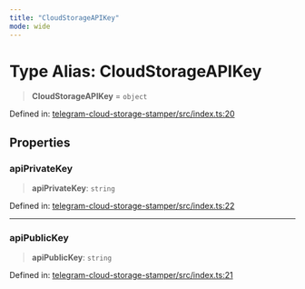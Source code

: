 ```yaml
---
title: "CloudStorageAPIKey"
mode: wide
---
```

  
# Type Alias: CloudStorageAPIKey

> **CloudStorageAPIKey** = `object`

Defined in: [telegram-cloud-storage-stamper/src/index.ts:20](https://github.com/tkhq/sdk/blob/main/packages/telegram-cloud-storage-stamper/src/index.ts#L20)

## Properties

### apiPrivateKey

> **apiPrivateKey**: `string`

Defined in: [telegram-cloud-storage-stamper/src/index.ts:22](https://github.com/tkhq/sdk/blob/main/packages/telegram-cloud-storage-stamper/src/index.ts#L22)

***

### apiPublicKey

> **apiPublicKey**: `string`

Defined in: [telegram-cloud-storage-stamper/src/index.ts:21](https://github.com/tkhq/sdk/blob/main/packages/telegram-cloud-storage-stamper/src/index.ts#L21)
